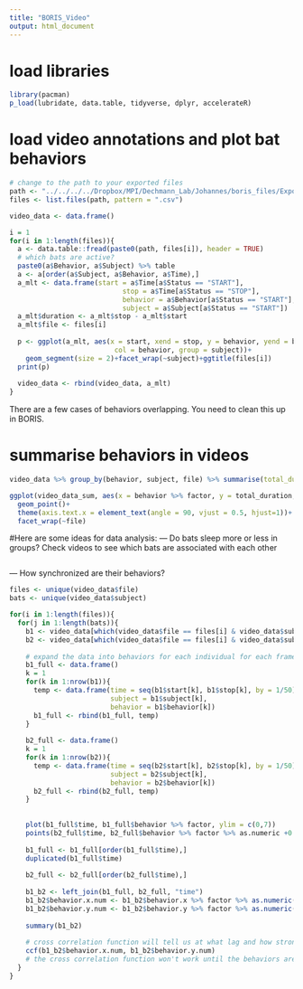 ```yaml
---
title: "BORIS_Video"
output: html_document
---
```


# load libraries
```r
library(pacman)
p_load(lubridate, data.table, tidyverse, dplyr, accelerateR)
```


# load video annotations and plot bat behaviors
```r
# change to the path to your exported files
path <- "../../../../Dropbox/MPI/Dechmann_Lab/Johannes/boris_files/ExportedData/"
files <- list.files(path, pattern = ".csv")

video_data <- data.frame()

i = 1
for(i in 1:length(files)){
  a <- data.table::fread(paste0(path, files[i]), header = TRUE)
  # which bats are active?
  paste0(a$Behavior, a$Subject) %>% table
  a <- a[order(a$Subject, a$Behavior, a$Time),]
  a_mlt <- data.frame(start = a$Time[a$Status == "START"],
                            stop = a$Time[a$Status == "STOP"],
                            behavior = a$Behavior[a$Status == "START"],
                            subject = a$Subject[a$Status == "START"])
  a_mlt$duration <- a_mlt$stop - a_mlt$start
  a_mlt$file <- files[i]
  
  p <- ggplot(a_mlt, aes(x = start, xend = stop, y = behavior, yend = behavior, 
                          col = behavior, group = subject))+
    geom_segment(size = 2)+facet_wrap(~subject)+ggtitle(files[i])
  print(p)
  
  video_data <- rbind(video_data, a_mlt)
}


```

There are a few cases of behaviors overlapping. You need to clean this up in BORIS.


# summarise behaviors in videos
```r
video_data %>% group_by(behavior, subject, file) %>% summarise(total_duration = sum(duration)) -> video_data_sum

ggplot(video_data_sum, aes(x = behavior %>% factor, y = total_duration, col = subject))+
  geom_point()+
  theme(axis.text.x = element_text(angle = 90, vjust = 0.5, hjust=1))+
  facet_wrap(~file)

```


#Here are some ideas for data analysis: 
--- Do bats sleep more or less in groups?
Check videos to see which bats are associated with each other
```r




```



--- How synchronized are their behaviors?
```r
files <- unique(video_data$file)
bats <- unique(video_data$subject)

for(i in 1:length(files)){
  for(j in 1:length(bats)){
    b1 <- video_data[which(video_data$file == files[i] & video_data$subject == bats[j]),]
    b2 <- video_data[which(video_data$file == files[i] & video_data$subject == bats[j+1]),]
    
    # expand the data into behaviors for each individual for each frame
    b1_full <- data.frame()  
    k = 1
    for(k in 1:nrow(b1)){
      temp <- data.frame(time = seq(b1$start[k], b1$stop[k], by = 1/50),
                         subject = b1$subject[k],
                         behavior = b1$behavior[k])
      b1_full <- rbind(b1_full, temp)
    }
    
    b2_full <- data.frame()  
    k = 1
    for(k in 1:nrow(b2)){
      temp <- data.frame(time = seq(b2$start[k], b2$stop[k], by = 1/50),
                         subject = b2$subject[k],
                         behavior = b2$behavior[k])
      b2_full <- rbind(b2_full, temp)
    }
    
    
    plot(b1_full$time, b1_full$behavior %>% factor, ylim = c(0,7))
    points(b2_full$time, b2_full$behavior %>% factor %>% as.numeric +0.5, col = 2)
    
    b1_full <- b1_full[order(b1_full$time),]
    duplicated(b1_full$time)
    
    b2_full <- b2_full[order(b2_full$time),]
    
    b1_b2 <- left_join(b1_full, b2_full, "time")
    b1_b2$behavior.x.num <- b1_b2$behavior.x %>% factor %>% as.numeric()
    b1_b2$behavior.y.num <- b1_b2$behavior.y %>% factor %>% as.numeric()
    
    summary(b1_b2)
    
    # cross correlation function will tell us at what lag and how strongly correlated the behaviors are for a pair of individuals
    ccf(b1_b2$behavior.x.num, b1_b2$behavior.y.num)
    # the cross correlation function won't work until the behaviors are not overlapping within an individual
  }
}


```


